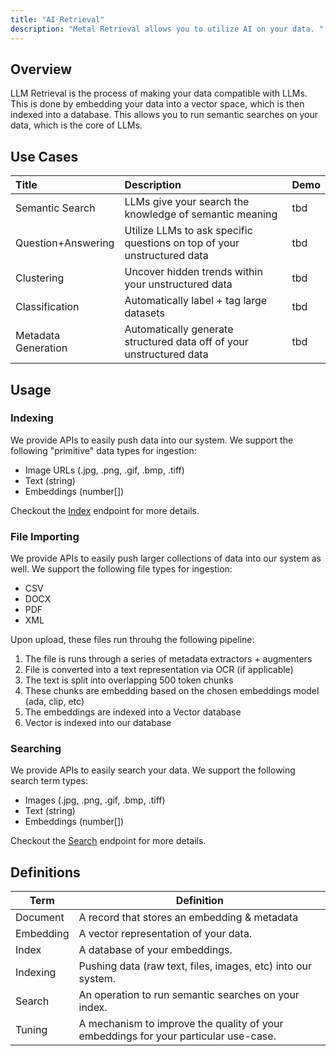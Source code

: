 ```yaml
---
title: "AI Retrieval"
description: "Metal Retrieval allows you to utilize AI on your data. "
---
```


## Overview
LLM Retrieval is the process of making your data compatible with LLMs. This is done by embedding your data into a vector space, which is then indexed into a database. This allows you to run semantic searches on your data, which is the core of LLMs.

## Use Cases

| Title | Description | Demo
| :--- | :--- | :--- |
| Semantic Search | LLMs give your search the knowledge of semantic meaning | tbd |
| Question+Answering | Utilize LLMs to ask specific questions on top of your unstructured data | tbd |
| Clustering |Uncover hidden trends within your unstructured data | tbd |
| Classification | Automatically label + tag large datasets | tbd |
| Metadata Generation | Automatically generate structured data off of your unstructured data | tbd |

## Usage

### Indexing
We provide APIs to easily push data into our system. We support the following "primitive" data types for ingestion:

- Image URLs (.jpg, .png, .gif, .bmp, .tiff)
- Text (string)
- Embeddings (number[])

Checkout the [Index](/api-reference/documents/indexing) endpoint for more details.

### File Importing
We provide APIs to easily push larger collections of data into our system as well. We support the following file types for ingestion:

- CSV
- DOCX
- PDF
- XML

Upon upload, these files run throuhg the following pipeline:

1. The file is runs through a series of metadata extractors + augmenters
2. File is converted into a text representation via OCR (if applicable)
3. The text is split into overlapping 500 token chunks
4. These chunks are embedding based on the chosen embeddings model (ada, clip, etc)
5. The embeddings are indexed into a Vector database
6. Vector is indexed into our database


### Searching
We provide APIs to easily search your data. We support the following search term types:

- Images (.jpg, .png, .gif, .bmp, .tiff)
- Text (string)
- Embeddings (number[])

Checkout the [Search](/api-reference/documents/search) endpoint for more details.



## Definitions

| Term | Definition |
| --- | --- |
| Document | A record that stores an embedding & metadata |
| Embedding | A vector representation of your data. |
| Index | A database of your embeddings. |
| Indexing | Pushing data (raw text, files, images, etc) into our system.  |
| Search | An operation to run semantic searches on your index. |
| Tuning | A mechanism to improve the quality of your embeddings for your particular use-case. |
